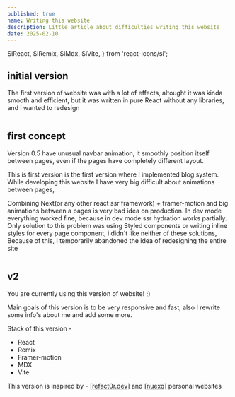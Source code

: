```yaml
---
published: true
name: Writing this website
description: Little article about difficulties writing this website
date: 2025-02-10
---
```


SiReact,
SiRemix,
SiMdx,
SiVite,
} from 'react-icons/si';

## initial version

The first version of website was with a lot of effects, altought it was kinda smooth and efficient, but it was written
in pure React without any libraries, and i wanted to redesign

<img src="https://i.imgur.com/Nwu9PkH.png" alt=""/>

## first concept

Version 0.5 have unusual navbar animation, it smoothly position itself between pages, even if the pages have completely
different layout.

This is first version is the first version where I implemented blog system. While developing this website I have very
big difficult about animations between pages,

Combining Next(or any other react ssr framework) + framer-motion and big
animations between a pages is very bad idea on production. In dev mode everything worked fine, because in dev mode
ssr hydration works partially.
Only solution to this problem was using Styled components or writing inline styles for every page component, i didn't
like neither of these solutions, Because of this, I temporarily abandoned the idea of redesigning the entire site

<img src="https://i.imgur.com/KDaXmPz.png" alt="" />

## v2

You are currently using this version of website! ;)

Main goals of this version is to be very responsive and fast, also I rewrite some info's about me and add some more.

Stack of this version -

- <SiReact /> React
- <SiRemix /> Remix
- <TbBrandFramerMotion /> Framer-motion
- <SiMdx /> MDX
- <SiVite /> Vite

This version is inspired by - [[refact0r.dev]](https://refact0r.dev) and [[nuexq]](https://nuexq.vercel.app/) personal
websites

